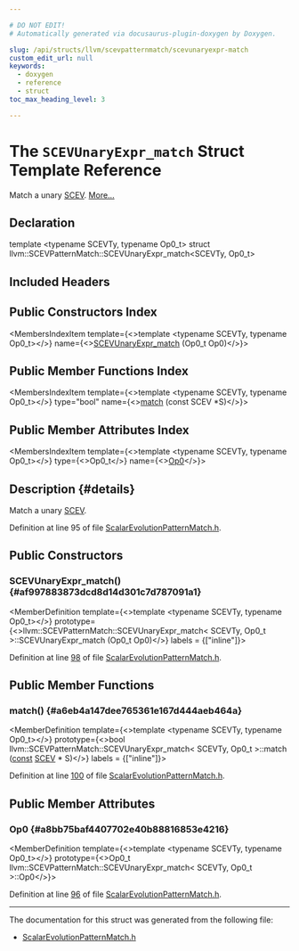 ```yaml
---

# DO NOT EDIT!
# Automatically generated via docusaurus-plugin-doxygen by Doxygen.

slug: /api/structs/llvm/scevpatternmatch/scevunaryexpr-match
custom_edit_url: null
keywords:
  - doxygen
  - reference
  - struct
toc_max_heading_level: 3

---
```





# The `SCEVUnaryExpr_match` Struct Template Reference

<DoxygenPage pluginConfig={pluginConfig}>

Match a unary <a href="/docs/api/classes/llvm/scev">SCEV</a>. <a href="#details">More...</a>

## Declaration

<CodeBlock>template &lt;typename SCEVTy, typename Op0&#95;t&gt;
struct llvm::SCEVPatternMatch::SCEVUnaryExpr_match&lt;SCEVTy, Op0&#95;t&gt;</CodeBlock>

## Included Headers

<IncludesList>
<IncludesListItem
  filePath="llvm/Analysis/ScalarEvolutionPatternMatch.h"
  permalink="/docs/api/files/include/include/llvm/include/llvm/analysis/scalarevolutionpatternmatch-h"
  isLocal="true" />
</IncludesList>

## Public Constructors Index

<MembersIndex>

<MembersIndexItem
  template={<>template &lt;typename SCEVTy, typename Op0&#95;t&gt;</>}
  name={<><a href="#af997883873dcd8d14d301c7d787091a1">SCEVUnaryExpr&#95;match</a> (Op0&#95;t Op0)</>}>
</MembersIndexItem>

</MembersIndex>

## Public Member Functions Index

<MembersIndex>

<MembersIndexItem
  template={<>template &lt;typename SCEVTy, typename Op0&#95;t&gt;</>}
  type="bool"
  name={<><a href="#a6eb4a147dee765361e167d444aeb464a">match</a> (const SCEV &#42;S)</>}>
</MembersIndexItem>

</MembersIndex>

## Public Member Attributes Index

<MembersIndex>

<MembersIndexItem
  template={<>template &lt;typename SCEVTy, typename Op0&#95;t&gt;</>}
  type={<>Op0&#95;t</>}
  name={<><a href="#a8bb75baf4407702e40b88816853e4216">Op0</a></>}>
</MembersIndexItem>

</MembersIndex>

## Description {#details}

Match a unary <a href="/docs/api/classes/llvm/scev">SCEV</a>.

Definition at line 95 of file <a href="/docs/api/files/include/include/llvm/include/llvm/analysis/scalarevolutionpatternmatch-h">ScalarEvolutionPatternMatch.h</a>.

<SectionDefinition>

## Public Constructors

### SCEVUnaryExpr&#95;match() {#af997883873dcd8d14d301c7d787091a1}

<MemberDefinition
  template={<>template &lt;typename SCEVTy, typename Op0&#95;t&gt;</>}
  prototype={<>llvm::SCEVPatternMatch::SCEVUnaryExpr&#95;match&lt; SCEVTy, Op0&#95;t &gt;::SCEVUnaryExpr&#95;match (Op0&#95;t Op0)</>}
  labels = {["inline"]}>

Definition at line <a href="/docs/api/files/include/include/llvm/include/llvm/analysis/scalarevolutionpatternmatch-h/#l00098">98</a> of file <a href="/docs/api/files/include/include/llvm/include/llvm/analysis/scalarevolutionpatternmatch-h">ScalarEvolutionPatternMatch.h</a>.
</MemberDefinition>

</SectionDefinition>

<SectionDefinition>

## Public Member Functions

### match() {#a6eb4a147dee765361e167d444aeb464a}

<MemberDefinition
  template={<>template &lt;typename SCEVTy, typename Op0&#95;t&gt;</>}
  prototype={<>bool llvm::SCEVPatternMatch::SCEVUnaryExpr&#95;match&lt; SCEVTy, Op0&#95;t &gt;::match (<a href="/docs/api/files/lib/lib/target/lib/target/aarch64/aarch64promoteconstant-cpp/#a90f8350fecae261c25be85d38b451bff">const</a> <a href="/docs/api/classes/llvm/scev">SCEV</a> &#42; S)</>}
  labels = {["inline"]}>

Definition at line <a href="/docs/api/files/include/include/llvm/include/llvm/analysis/scalarevolutionpatternmatch-h/#l00100">100</a> of file <a href="/docs/api/files/include/include/llvm/include/llvm/analysis/scalarevolutionpatternmatch-h">ScalarEvolutionPatternMatch.h</a>.
</MemberDefinition>

</SectionDefinition>

<SectionDefinition>

## Public Member Attributes

### Op0 {#a8bb75baf4407702e40b88816853e4216}

<MemberDefinition
  template={<>template &lt;typename SCEVTy, typename Op0&#95;t&gt;</>}
  prototype={<>Op0&#95;t llvm::SCEVPatternMatch::SCEVUnaryExpr&#95;match&lt; SCEVTy, Op0&#95;t &gt;::Op0</>}>

Definition at line <a href="/docs/api/files/include/include/llvm/include/llvm/analysis/scalarevolutionpatternmatch-h/#l00096">96</a> of file <a href="/docs/api/files/include/include/llvm/include/llvm/analysis/scalarevolutionpatternmatch-h">ScalarEvolutionPatternMatch.h</a>.
</MemberDefinition>

</SectionDefinition>

<hr/>

The documentation for this struct was generated from the following file:

<ul>
<li><a href="/docs/api/files/include/include/llvm/include/llvm/analysis/scalarevolutionpatternmatch-h">ScalarEvolutionPatternMatch.h</a></li>
</ul>

</DoxygenPage>
